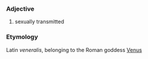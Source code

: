 ===Adjective===
#sexually transmitted
===Etymology===
Latin ''veneralis'', belonging to the Roman goddess [[Venus]]